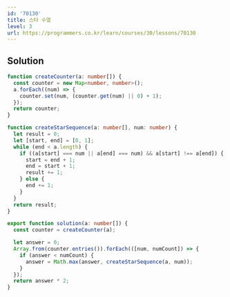 ```yaml
---
id: '70130'
title: 스타 수열
level: 3
url: https://programmers.co.kr/learn/courses/30/lessons/70130
---
```


## Solution

```typescript showLineNumbers
function createCounter(a: number[]) {
  const counter = new Map<number, number>();
  a.forEach((num) => {
    counter.set(num, (counter.get(num) || 0) + 1);
  });
  return counter;
}

function createStarSequence(a: number[], num: number) {
  let result = 0;
  let [start, end] = [0, 1];
  while (end < a.length) {
    if ((a[start] === num || a[end] === num) && a[start] !== a[end]) {
      start = end + 1;
      end = start + 1;
      result += 1;
    } else {
      end += 1;
    }
  }
  return result;
}

export function solution(a: number[]) {
  const counter = createCounter(a);

  let answer = 0;
  Array.from(counter.entries()).forEach(([num, numCount]) => {
    if (answer < numCount) {
      answer = Math.max(answer, createStarSequence(a, num));
    }
  });
  return answer * 2;
}
```
